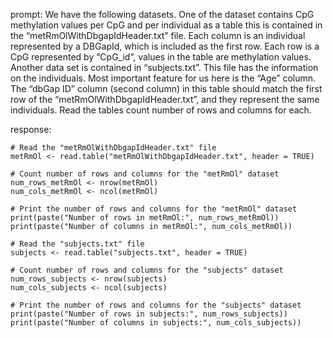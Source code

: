 prompt:
We have the following datasets. One of the dataset contains CpG methylation values per CpG and per individual as a table this is contained in the “metRmOlWithDbgapIdHeader.txt” file. Each column is an individual represented by a DBGapId, which is included as the first row. Each row is a CpG represented by "CpG_id", values in the table are methylation values. Another data set is contained in “subjects.txt”. This file has the information on the individuals. Most important feature for us here is the "Age" column. The "dbGap ID" column (second column) in this table should match the first row of the "metRmOlWithDbgapIdHeader.txt", and they represent the same individuals. 
Read the tables count number of rows and columns for each.

response:
```
# Read the "metRmOlWithDbgapIdHeader.txt" file
metRmOl <- read.table("metRmOlWithDbgapIdHeader.txt", header = TRUE)

# Count number of rows and columns for the "metRmOl" dataset
num_rows_metRmOl <- nrow(metRmOl)
num_cols_metRmOl <- ncol(metRmOl)

# Print the number of rows and columns for the "metRmOl" dataset
print(paste("Number of rows in metRmOl:", num_rows_metRmOl))
print(paste("Number of columns in metRmOl:", num_cols_metRmOl))

# Read the "subjects.txt" file
subjects <- read.table("subjects.txt", header = TRUE)

# Count number of rows and columns for the "subjects" dataset
num_rows_subjects <- nrow(subjects)
num_cols_subjects <- ncol(subjects)

# Print the number of rows and columns for the "subjects" dataset
print(paste("Number of rows in subjects:", num_rows_subjects))
print(paste("Number of columns in subjects:", num_cols_subjects))
```
